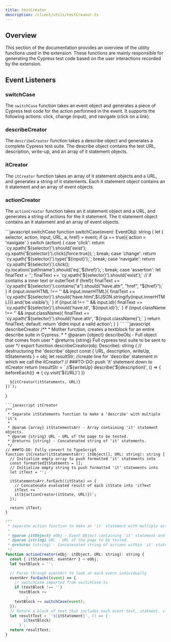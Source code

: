 ```yaml
---
title: testCreator
description: /client/utils/testCreator.ts
---
```


## Overview
This section of the documentation provides an overview of the utility functions used in the extension. These functions are mainly responsible for generating the Cypress test code based on the user interactions recorded by the extension.

## Event Listeners

### switchCase
The `switchCase` function takes an event object and generates a piece of Cypress test code for the action performed in the event. It supports the following actions: click, change (input), and navigate (click on a link).


### describeCreator
The `describeCreator` function takes a describe object and generates a complete Cypress test suite. The describe object contains the test URL, description, write-up, and an array of it statement objects.


### itCreator
The `itCreator` function takes an array of it statement objects and a URL, and generates a string of it statements. Each it statement object contains an it statement and an array of event objects.

### actionCreator
The `actionCreator` function takes an it statement object and a URL, and generates a string of actions for the it statement. The it statement object contains an it statement and an array of event objects.


<CodeGroup>
  ```javascript switchCase
function switchCase(event: EventObj): string {
  let { selector, action, input, URL, a, href} = event;
  if (a == true){
    action = 'navigate'
  }
  switch (action) {
    case 'click':
      return `cy.xpath('${selector}').should('exist');
      cy.xpath('${selector}').click({force:true});`;
      break;
    case 'change':
      return `cy.xpath('${selector}').type('${input}');`;
      break;
    case 'navigate':
      return `cy.xpath('${selector}').click();
      cy.location('pathname').should('eq','${href}');`;
      break;
    case 'assertion':
      let finalText = '';
      finalText += `cy.xpath('${selector}').should('exist');`
      // if contains a inner text or outerText
      if (href){
        finalText += `cy.xpath('${selector}').contains("a").should("have.attr", "href", "${href}");`
      }
      if (input.innerHTML !== '' && input.innerHTML){
        finalText += `cy.xpath('${selector}').should('have.html',${JSON.stringify(input.innerHTML)}).and('be.visible');`
      }
      if (input.id !== '' && input.id){
        finalText += `cy.xpath('${selector}').should('have.id', '${input.id}');`
      }
      if (input.className !== '' && input.className){
        finalText += `cy.xpath('${selector}').should('have.attr', '${input.className}');`
      }
      return finalText;
    default:
      return 'didnt input a valid action';
  }
}
  ```
  ```javascript describeCreator
/**
 * Mother function, creates a textblock for an entire describe suite in Cypress.
 *
 * @param {object} describeObj - Full object that comes from user
 * @returns {string} Full cypress test suite to be sent to user
 */
export function describeCreator(obj: Describe): string {
  // destructuring the 'describe' object
  const { URL, description, writeUp, itStatements } = obj;
  let resultStr;
  //create line for 'describe' statement in which we call the itCreator?
  // ###TO-DO: push 'it' statement down to itCreator
  return (resultStr = `
    //${writeUp}
    describe('${description}', () => {
      beforeEach(() => {
        cy.visit('${URL}')
      })
        
      ${itCreator(itStatements, URL)}
    })`);
}
```
```javascript itCreator
/**
 * Separate itStatements function to make a 'describe' with multiple 'it's
 *
 * @param {array} itStatementsArr - Array containing 'it' statement objects.
 * @param {string} URL - URL of the page to be tested.
 * @returns {string} - Concatenated string of 'it' statements.
 */
// ###TO-DO: Fully convert to TypeScript
function itCreator(itStatementsArr: itObject[], URL: string): string {
  // Initialize empty array to push formatted 'it' statements into
  const formattedItStatments = [];
  // Initialize empty string to push formatted 'it' statements into
  let itText = '';

  itStatementsArr.forEach((itState) => {
    // Concatenate evaluated result of each itState into 'itText
    itText += `
    it(${actionCreator(itState, URL)})`;
  });

  return itText;
}
```
```javascript actionCreator
/**
 * Separate action function to make an 'it' statement with multiple actions
 *
 * @param {itObject} eObj - Event Object containing 'it' statement and array of events.
 * @param {string} URL - URL of the page to be tested.
 * @returns {string} - Concatenated string of actions within 'it' statement.
 */
function actionCreator(eObj: itObject, URL: string): string {
  const { itStatement, eventArr } = eObj;
  let textBlock = '';

  // Parse through eventArr to look at each event individually
  eventArr.forEach((event) => {
    // switchCase imported from switchCase.ts
    if (textBlock !== '')
      textBlock += `
        `;
    textBlock += switchCase(event);
  });
  // Return a block of text that includes each event text, statment, visit location
  let resultText = `'${itStatement}', () => {
        ${textBlock}
      }`;
  return resultText;
}

```
</CodeGroup>
